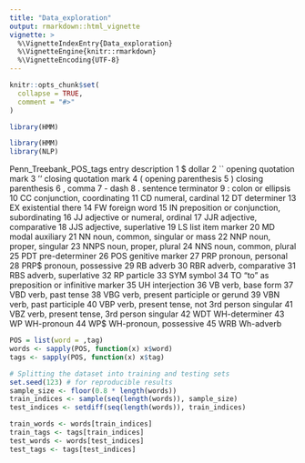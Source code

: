 ```yaml
---
title: "Data_exploration"
output: rmarkdown::html_vignette
vignette: >
  %\VignetteIndexEntry{Data_exploration}
  %\VignetteEngine{knitr::rmarkdown}
  %\VignetteEncoding{UTF-8}
---
```


```r
knitr::opts_chunk$set(
  collapse = TRUE,
  comment = "#>"
)
```

```r
library(HMM)
```

```r
library(HMM)
library(NLP)
```

Penn_Treebank_POS_tags
   entry                                  description
1      $                                       dollar
2     ``                       opening quotation mark
3     ''                       closing quotation mark
4      (                          opening parenthesis
5      )                          closing parenthesis
6      ,                                        comma
7      -                                         dash
8      .                          sentence terminator
9      :                            colon or ellipsis
10    CC                    conjunction, coordinating
11    CD                            numeral, cardinal
12    DT                                   determiner
13    EX                            existential there
14    FW                                 foreign word
15    IN    preposition or conjunction, subordinating
16    JJ                adjective or numeral, ordinal
17   JJR                       adjective, comparative
18   JJS                       adjective, superlative
19    LS                             list item marker
20    MD                              modal auxiliary
21    NN               noun, common, singular or mass
22   NNP                       noun, proper, singular
23  NNPS                         noun, proper, plural
24   NNS                         noun, common, plural
25   PDT                               pre-determiner
26   POS                              genitive marker
27   PRP                            pronoun, personal
28  PRP$                          pronoun, possessive
29    RB                                       adverb
30   RBR                          adverb, comparative
31   RBS                          adverb, superlative
32    RP                                     particle
33   SYM                                       symbol
34    TO     "to" as preposition or infinitive marker
35    UH                                 interjection
36    VB                              verb, base form
37   VBD                             verb, past tense
38   VBG           verb, present participle or gerund
39   VBN                        verb, past participle
40   VBP verb, present tense, not 3rd person singular
41   VBZ     verb, present tense, 3rd person singular
42   WDT                                WH-determiner
43    WP                                   WH-pronoun
44   WP$                       WH-pronoun, possessive
45   WRB                                    Wh-adverb


```r
POS = list(word = ,tag)
words <- sapply(POS, function(x) x$word)
tags <- sapply(POS, function(x) x$tag)

# Splitting the dataset into training and testing sets
set.seed(123) # for reproducible results
sample_size <- floor(0.8 * length(words))
train_indices <- sample(seq(length(words)), sample_size)
test_indices <- setdiff(seq(length(words)), train_indices)

train_words <- words[train_indices]
train_tags <- tags[train_indices]
test_words <- words[test_indices]
test_tags <- tags[test_indices]

```

